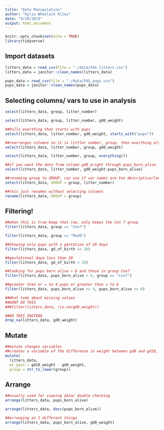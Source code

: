```yaml
---
title: "Data Manipulation"
author: "Kylie Wheelock Riley"
date: "9/19/2019"
output: html_document
---
```


```r
knitr::opts_chunk$set(echo = TRUE)
library(tidyverse)
```

## Import datasets
```r
litters_data = read_csv(file = "./data/FAS_litters.csv")
litters_data = janitor::clean_names(litters_data)

pups_data = read_csv(file = "./data/FAS_pups.csv")
pups_data = janitor::clean_names(pups_data)

```

## Selecting columns/ vars to use in analysis

```r
select(litters_data, group, litter_number)

select(litters_data, group, litter_number, gd0_weight)

##Pulls everthing that starts with pups
select(litters_data, litter_number, gd0_weight, starts_with("pups"))

##rearranges columns so it is littler number, group, then everthing else
select(litters_data, litter_number, group, gd0_weight)

select(litters_data, litter_number, group, everything())

##if you want the data from column gd0_eright through pups_born_alive
select(litters_data, litter_number, gd0_weight:pups_born_alive)

##renaming group to GROUP, can use if var names are too descriptive/long
select(litters_data, GROUP = group, litter_number)

##this just renames without selecting columns
rename(litters_data, GROUP = group)
```


## Filtering!

```r
##when this is true keep that row, only keeps the Con 7 group
filter(litters_data, group == "Con7")

filter(litters_data, group == "Mod8")

##Showing only pups with a gestation of 20 days
filter(litters_data, gd_of_birth == 20)

##gestational daya less than 20
filter(litters_data, gd_of_birth < 20)

##looking for pups born alive < 6 and those in group Con7
filter(litters_data, pups_born_alive < 6, group == "Con7")

##greater than or = to 4 pups or greater than = to 6
filter(litters_data, pups_born_alive >= 4, pups_born_alive <= 6)

##What todo about missing values 
##DONT DO THIS
###filter(litters_data, !is.na(gd0_weight))

##DO THIS INSTEAD
drop_na(litters_data, gd0_weight)
```

## Mutate

```r
##mutate changes variables
##creates a variable of the difference in weight between gd0 and gd18, also changes column name to lowercase
mutate(
  litters_data, 
  wt_gain = gd18_weight - gd0_weight,
  group = str_to_lower(group))


```


## Arrange

```r
##usually used for viewing data/ double checking
arrange(litters_data, pups_born_alive)

arrange(litters_data, desc(pups_born_alive))

##arranging on 2 different things
arrange(litters_data, pups_born_alive, gd0_weight)
```

